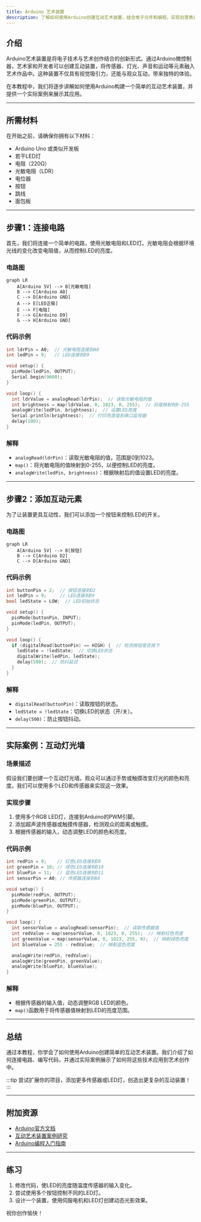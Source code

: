 ```yaml
---
title: Arduino 艺术装置
description: 了解如何使用Arduino创建互动艺术装置，结合电子元件和编程，实现创意表达。
---
```


## 介绍

Arduino艺术装置是将电子技术与艺术创作结合的创新形式。通过Arduino微控制器，艺术家和开发者可以创建互动装置，将传感器、灯光、声音和运动等元素融入艺术作品中。这种装置不仅具有视觉吸引力，还能与观众互动，带来独特的体验。

在本教程中，我们将逐步讲解如何使用Arduino构建一个简单的互动艺术装置，并提供一个实际案例来展示其应用。

---

## 所需材料

在开始之前，请确保你拥有以下材料：

- Arduino Uno 或类似开发板
- 若干LED灯
- 电阻（220Ω）
- 光敏电阻（LDR）
- 电位器
- 按钮
- 跳线
- 面包板

---

## 步骤1：连接电路

首先，我们将连接一个简单的电路，使用光敏电阻和LED灯。光敏电阻会根据环境光线的变化改变电阻值，从而控制LED的亮度。

### 电路图

```mermaid
graph LR
    A[Arduino 5V] --> B[光敏电阻]
    B --> C[Arduino A0]
    C --> D[Arduino GND]
    A --> E[LED正极]
    E --> F[电阻]
    F --> G[Arduino D9]
    G --> H[Arduino GND]
```

### 代码示例

```cpp
int ldrPin = A0;  // 光敏电阻连接到A0
int ledPin = 9;   // LED连接到D9

void setup() {
  pinMode(ledPin, OUTPUT);
  Serial.begin(9600);
}

void loop() {
  int ldrValue = analogRead(ldrPin);  // 读取光敏电阻的值
  int brightness = map(ldrValue, 0, 1023, 0, 255);  // 将值映射到0-255
  analogWrite(ledPin, brightness);  // 设置LED亮度
  Serial.println(brightness);  // 打印亮度值到串口监视器
  delay(100);
}
```

### 解释

- `analogRead(ldrPin)`：读取光敏电阻的值，范围是0到1023。
- `map()`：将光敏电阻的值映射到0-255，以便控制LED的亮度。
- `analogWrite(ledPin, brightness)`：根据映射后的值设置LED的亮度。

---

## 步骤2：添加互动元素

为了让装置更具互动性，我们可以添加一个按钮来控制LED的开关。

### 电路图

```mermaid
graph LR
    A[Arduino 5V] --> B[按钮]
    B --> C[Arduino D2]
    C --> D[Arduino GND]
```

### 代码示例

```cpp
int buttonPin = 2;  // 按钮连接到D2
int ledPin = 9;     // LED连接到D9
bool ledState = LOW;  // LED初始状态

void setup() {
  pinMode(buttonPin, INPUT);
  pinMode(ledPin, OUTPUT);
}

void loop() {
  if (digitalRead(buttonPin) == HIGH) {  // 检测按钮是否按下
    ledState = !ledState;  // 切换LED状态
    digitalWrite(ledPin, ledState);
    delay(500);  // 防抖延迟
  }
}
```

### 解释

- `digitalRead(buttonPin)`：读取按钮的状态。
- `ledState = !ledState`：切换LED的状态（开/关）。
- `delay(500)`：防止按钮抖动。

---

## 实际案例：互动灯光墙

### 场景描述

假设我们要创建一个互动灯光墙，观众可以通过手势或触摸改变灯光的颜色和亮度。我们可以使用多个LED和传感器来实现这一效果。

### 实现步骤

1. 使用多个RGB LED灯，连接到Arduino的PWM引脚。
2. 添加超声波传感器或触摸传感器，检测观众的距离或触摸。
3. 根据传感器的输入，动态调整LED的颜色和亮度。

### 代码示例

```cpp
int redPin = 9;    // 红色LED连接到D9
int greenPin = 10; // 绿色LED连接到D10
int bluePin = 11;  // 蓝色LED连接到D11
int sensorPin = A0; // 传感器连接到A0

void setup() {
  pinMode(redPin, OUTPUT);
  pinMode(greenPin, OUTPUT);
  pinMode(bluePin, OUTPUT);
}

void loop() {
  int sensorValue = analogRead(sensorPin);  // 读取传感器值
  int redValue = map(sensorValue, 0, 1023, 0, 255);  // 映射红色亮度
  int greenValue = map(sensorValue, 0, 1023, 255, 0);  // 映射绿色亮度
  int blueValue = 255 - redValue;  // 映射蓝色亮度

  analogWrite(redPin, redValue);
  analogWrite(greenPin, greenValue);
  analogWrite(bluePin, blueValue);
}
```

### 解释

- 根据传感器的输入值，动态调整RGB LED的颜色。
- `map()`函数用于将传感器值映射到LED的亮度范围。

---

## 总结

通过本教程，你学会了如何使用Arduino创建简单的互动艺术装置。我们介绍了如何连接电路、编写代码，并通过实际案例展示了如何将这些技术应用到艺术创作中。

:::tip
尝试扩展你的项目，添加更多传感器或LED灯，创造出更复杂的互动装置！
:::

---

## 附加资源

- [Arduino官方文档](https://www.arduino.cc/reference/en/)
- [互动艺术装置案例研究](https://www.instructables.com/Interactive-Art-Projects/)
- [Arduino编程入门指南](https://www.arduino.cc/en/Guide)

---

## 练习

1. 修改代码，使LED的亮度随温度传感器的输入变化。
2. 尝试使用多个按钮控制不同的LED灯。
3. 设计一个装置，使用伺服电机和LED灯创建动态光影效果。

祝你创作愉快！
